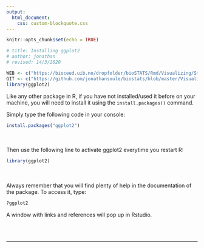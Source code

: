 ```yaml
---
output:
  html_document:
    css: custom-blockquote.css
--- 
```


```r
knitr::opts_chunk$set(echo = TRUE)

# title: Installing ggplot2
# author: jonathan
# revised: 14/3/2020 

WEB <- c("https://bioceed.uib.no/dropfolder/bioSTATS/Rmd/Visualizing/Starting/installing-ggplot2.html")
GIT <- c("https://github.com/jonathansoule/biostats/blob/master/Visualizing/Starting/installing-ggplot2.Rmd")
library(ggplot2)
```

Like any other package in R, if you have not installed/used it before on your machine, you will need to install it using the `install.packages()` command.
 
Simply type the following code in your console:
```r
install.packages("ggplot2")
```
<br/><br/>
Then use the following line to activate ggplot2 everytime you restart R:
```r
library(ggplot2)
```
<br/><br/>
Always remember that you will find plenty of help in the documentation of the package. To access it, type:
```r
?ggplot2
```
A window with links and references will pop up in Rstudio.


<br/><br/>

***
<!-- UNCOMMENT TO ACTIVATE
Get the Rmarkdown file corresponding to this page on [GitHub](`r GIT`){target="_blank"}.
-->
